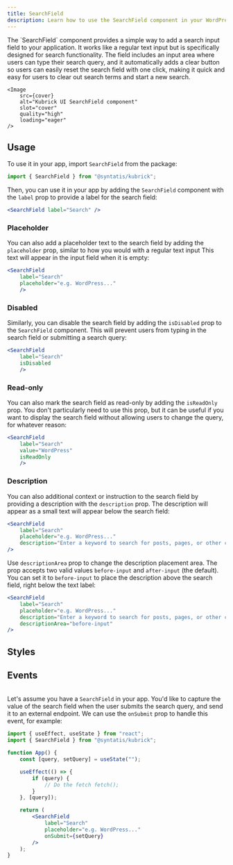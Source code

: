 ```yaml
---
title: SearchField
description: Learn how to use the SearchField component in your WordPress admin application.
---
```



<Lead storybook="/docs/components-searchfield--docs" stackblitz="/edit/syntatis-kubrick-search-field?file=src/App.jsx">
	The `SearchField` component provides a simple way to add a search input field
	to your application. It works like a regular text input but is specifically
	designed for search functionality. The field includes an input area where
	users can type their search query, and it automatically adds a clear button so
	users can easily reset the search field with one click, making it quick and
	easy for users to clear out search terms and start a new search.

	<Image
		src={cover}
		alt="Kubrick UI SearchField component"
		slot="cover"
		quality="high"
		loading="eager"
	/>
</Lead>

## Usage

To use it in your app, import `SearchField` from the package:

```jsx
import { SearchField } from "@syntatis/kubrick";
```

Then, you can use it in your app by adding the `SearchField` component with the `label` prop to provide a label for the search field:

```jsx
<SearchField label="Search" />
```

### Placeholder

You can also add a placeholder text to the search field by adding the `placeholder` prop, similar to how you would with a regular text input This text will appear in the input field when it is empty:

```jsx {3}
<SearchField
	label="Search"
	placeholder="e.g. WordPress..."
	/>
```

### Disabled

Similarly, you can disable the search field by adding the `isDisabled` prop to the `SearchField` component. This will prevent users from typing in the search field or submitting a search query:

```jsx {3}
<SearchField
	label="Search"
	isDisabled
	/>
```

### Read-only

You can also mark the search field as read-only by adding the `isReadOnly` prop. You don't particularly need to use this prop, but it can be useful if you want to display the search field without allowing users to change the query, for whatever reason:

```jsx {4}
<SearchField
	label="Search"
	value="WordPress"
	isReadOnly
	/>
```

### Description

You can also additional context or instruction to the search field by providing a description with the `description` prop. The description will appear as a small text will appear below the search field:

```jsx {4}
<SearchField
	label="Search"
	placeholder="e.g. WordPress..."
	description="Enter a keyword to search for posts, pages, or other content."
/>
```

Use `descriptionArea` prop to change the description placement area. The prop accepts two valid values `before-input` and `after-input` (the default). You can set it to `before-input` to place the description above the search field, right below the text label:

```jsx {5}
<SearchField
	label="Search"
	placeholder="e.g. WordPress..."
	description="Enter a keyword to search for posts, pages, or other content."
	descriptionArea="before-input"
/>
```

## Styles

<Table
	component="SearchField"
	items={[
		["root", "The root element of the component."],
		["label", "The wrapper element of the label."],
		["input", "The input element."],
		["description", "The wrapper element of the description content."],
	]}
	/>

## Events

<Table
	variant="events"
	component="SearchField"
	items={[
		["onChange", "Triggered when the input value changes. The function callback will receive the new input value as an argument."],
		["onSubmit", "Triggered when the user submits the search query. The function callback will receive the search query as an argument."],
		["onClear", "Triggered when the user clears the search field. The function callback will not receive any argument."]
	]}
	/>

Let's assume you have a `SearchField` in your app. You'd like to capture the value of the search field when the user submits the search query, and send it to an external endpoint. We can use the `onSubmit` prop to handle this event, for example:

```jsx {17}
import { useEffect, useState } from "react";
import { SearchField } from "@syntatis/kubrick";

function App() {
	const [query, setQuery] = useState("");

	useEffect(() => {
		if (query) {
			// Do the fetch fetch();
		}
	}, [query]);

	return (
		<SearchField
			label="Search"
			placeholder="e.g. WordPress..."
			onSubmit={setQuery}
		/>
	);
}
```
